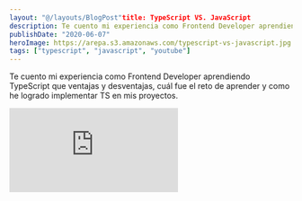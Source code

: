 ```yaml
---
layout: "@/layouts/BlogPost"title: TypeScript VS. JavaScript
description: Te cuento mi experiencia como Frontend Developer aprendiendo TypeScript que ventajas y desventajas
publishDate: "2020-06-07"
heroImage: https://arepa.s3.amazonaws.com/typescript-vs-javascript.jpg
tags: ["typescript", "javascript", "youtube"]
---
```


Te cuento mi experiencia como Frontend Developer aprendiendo TypeScript que ventajas y desventajas, cuál fue el reto de aprender y como he logrado implementar TS en mis proyectos.

<div className="embed-container">
<iframe src="https://www.youtube.com/embed/xmswIw1idgA" title="YouTube video player" frameborder="0" allow="accelerometer; autoplay; clipboard-write; encrypted-media; gyroscope; picture-in-picture" allowfullscreen></iframe>
</div>

